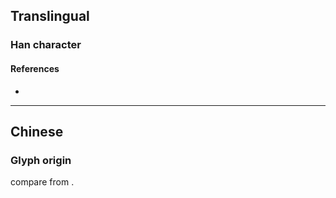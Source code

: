 {{also|掃}}
{{character info}}
==Translingual==

===Han character===
{{Han char|rn=64|rad=手|as=03|sn=6|four=|canj=QSM|ids=⿰扌彐}}

====References====
* {{Han ref|kx=0418.141|hdz=31831.110|uh=626B|ud=25195}}

----

==Chinese==
===Glyph origin===
{{Han simp|掃|f=冖|t=&nbsp;|f2=巾|t2=&nbsp;}} compare {{m|zh|妇}} from {{m|zh|婦}}.
{{zh-see|掃}}